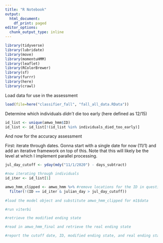 ```yaml
---
title: "R Notebook"
output:
  html_document:
    df_print: paged
editor_options:
  chunk_output_type: inline
---
```

```r
library(tidyverse)
library(lubridate)
library(move)
library(momentuHMM)
library(leaflet)
library(RColorBrewer)
library(sf)
library(furrr)
library(here)
library(crawl)
```

Load data for use in the assessment
```r
load(file=here("classifier_fall", "fall_all_data.RData"))
```

Determine which individuals *didn't* die too early (here defined as 12/15)
```r
id_list <- unique(amwo_hmm$ID)
id_list <- id_list[!(id_list %in% individuals_died_too_early)]
```

And now for the accuracy assessment

First: iterate through dates. Gonna start with a single date for now (11/1) and add an iterative framework on top of this. Note that this will likely be the level at which I implement parallel processing.
```r
jul_day_cutoff <- yday(mdy("11/1/2020") - days_subtract)

#now iterating through individuals
id_iter <- id_list[1]

amwo_hmm_clipped <- amwo_hmm %>% #remove locations for the ID in question after the cutoff date
  filter(!(ID == id_iter & julian_day > jul_day_cutoff))
  
#load the model object and substitute amwo_hmm_clipped for m1$data

#run viterbi

#retrieve the modified ending state

#read in amwo_hmm_final and retrieve the real ending state

#report the cutoff date, ID, modified ending state, and real ending state in a tibble, which will be the output of the loop

```

